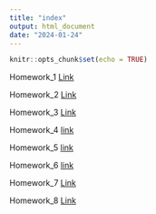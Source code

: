 ```yaml
---
title: "index"
output: html_document
date: "2024-01-24"
---
```


```r
knitr::opts_chunk$set(echo = TRUE)
```


Homework_1 [Link](newpage.html)

Homework_2 [Link](Homework.html)

Homework_3 [Link](Homework3.html)

Homework_4 [link](HomeWork_4.html)

Homework_5 [link](HomeWork_5.html)

Homework_6 [link](HomeWork6.html)

Homework_7 [Link](Homework7.html)

Homework_8 [Link](HomeWork8.html)



